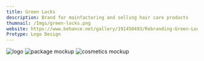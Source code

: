 ```yaml
---
title: Green Locks
description: Brand for mainfactoring and selling hair care products
thumnail: /Imgs/green-locks.png
website: https://www.behance.net/gallery/191450493/Rebranding-Green-Locks-and-package-designs
Protype: Logo Design
---
```

![logo](https://mir-s3-cdn-cf.behance.net/project_modules/1400/f134d0191450493.65d126c37653f.png)
![package mockup](https://mir-s3-cdn-cf.behance.net/project_modules/max_3840/218e67191450493.65cbbfa3d2fee.png)
![cosmetics mockup](https://mir-s3-cdn-cf.behance.net/project_modules/max_3840/c703fb191450493.65d126c37b886.png)